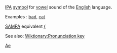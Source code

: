 {{rfc}}
[[w:International_Phonetic_Alphabet|IPA]]  [[symbol]] for [[vowel]] sound of the [[English]] language.


Examples : [[bad]], [[cat]]  


[[SAMPA]] equivalent [[{]]


See also: [[Wiktionary:Pronunciation key]]

[[Category:Latin letters|Ae]]